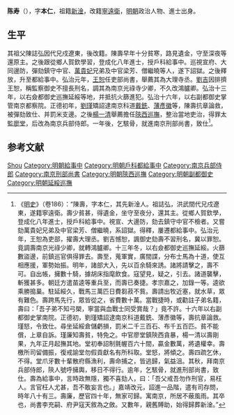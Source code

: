 {{Otheruses|陈寿 (消歧义)|other=名为陈寿的其他人物}}

'''陈寿'''（{{bd|?||?|}}），字'''本仁'''，祖籍[[新淦|新淦]]，改籍[[寧遠衛|寧遠衛]]，[[明朝|明朝]]政治人物、進士出身。

== 生平 ==
其祖父陳誌弘因代兄戍遼東，後改籍。陳壽早年十分貧寒，路見遺金，守至深夜等還原主。之後跟從鄉人賀欽學習，登成化八年進士，授戶科給事中。巡視宣府、大同邊防，彈劾鎮守中官、[[萬貴妃|萬貴妃]]兄弟及中官梁芳、僧繼曉等人，遂下詔獄。之後釋放，升至都給事中。弘治元年，[[王恕|王恕]]任吏部尚書，舉薦其為大理寺丞。[[劉吉|劉吉]]因排擠王恕，稱監察御史不擅長刑名，調其為南京光祿寺少卿，不久改鴻臚卿。弘治十三年，以右僉都御史巡撫延綏等地，并抵抗火篩進犯。弘治十六年，以右副都御史掌管南京都察院。正德初年，[[劉瑾|劉瑾]]矯詔逮南京科道[[戴銑|戴銑]]、[[薄彥徽|薄彥徽]]等，陳壽抗章論救，被彈劾致仕、并罰米支邊。之後[[楊一清|楊一清]]舉薦擔任[[陝西巡撫|陝西巡撫]]，整治當地吏治，得罪太監[[廖堂|廖堂]]，后改為南京兵部侍郎。一年後，乞駭骨，就進南京刑部尚書，致仕<ref>《[[明史|明史]]》（卷186）：“陳壽，字本仁，其先新淦人。祖誌弘，洪武間代兄戍遼東，遂籍寧遠衛。壽少貧甚，得遺金，坐守至夜分，還其主。從鄉人賀欽學，登成化八年進士，授戶科給事中。視宣、大邊防，劾去鎮守中官不檢者。又嘗劾萬貴妃兄弟及中官梁芳、僧繼曉，系詔獄。得釋，屢遷都給事中。弘治元年，王恕為吏部，擢壽大理丞。劉吉憾恕，諷御史劾壽不習刑名，冀以罪恕。竟調壽南京光祿少卿，就轉鴻臚卿。十三年冬，以右僉都御史巡撫延綏。火篩數盜邊，前鎮巡官俱得罪去。壽至，蒐軍實，廣間諜，分布士馬為十道，使互相應援，軍勢始振。明年，諸部大入，先以百余騎來誘。諸將請擊之，壽不可。自出帳，擁數十騎，據胡床指麾飲食。寇望見，疑之，引去。諸道襲擊，斬獲甚多。朝廷方遣苗逵等重兵至，而壽已奏捷。孝宗嘉之，加錄一等。逵欲乘勝搗巢。駐延綏久，戰馬三萬匹日費芻菽不貲。壽請出牧近塞，就水草，眾有難色。壽跨馬先行，眾皆從之，省費數十萬。當戰捷時，或勸註子弟名籍，壽曰：「吾子弟不知弓槊，寧當與血戰士同受賞哉？」竟不許。十六年以右副都御史掌南院。正德初，劉瑾矯詔逮南京科道戴銑、薄彥徽等，壽抗章論救。瑾怒，令致仕。尋坐延綏倉儲虧損，罰米二千三百石、布千五百匹。貧不能償，上章自訴。瑾廉知壽貧，特免之。中官廖堂鎮陝西貪暴，楊一清以壽剛果，九年正月起撫其地。堂初奉詔制氈幄百六十間，贏金數萬，將遺權幸。壽檄所司留備振，復戒諭堂勿假貢獻名有所科取。堂怒，將傾之。壽四疏乞休，不得。堂爪牙數十輩散府縣漁利，壽命捕之，皆逃歸，氣益沮。其秋，拜南京兵部侍郎，陝人號呼擁輿，移日不得行。逾年，乞駭骨，就進刑部尚書，致仕。壽為給事中，言時政無隱，獨不喜劾人，曰：「吾父戒吾勿作刑官，易枉人。言官枉人尤甚，吾不敢妄言也。」嘉靖改元，詔進一品階，遣有司存問，時年八十有三。壽廉，歷官四十年，無家可歸。寓南京，所居不蔽風雨。其卒也，尚書李充嗣、府尹寇天敘為之斂。又數年，親舊賻助，始得歸葬新淦。”</ref>。

== 参考文献 ==
{{wikisource|明史/卷186}}
{{Reflist}}

{{成化八年壬辰科殿試金榜}}

{{Authority control}}
{{DEFAULTSORT:Chen陳}}
[[Category:陈姓|Shou]]
[[Category:明朝給事中|Category:明朝給事中]]
[[Category:明朝戶科都給事中|Category:明朝戶科都給事中]]
[[Category:南京兵部侍郎|Category:南京兵部侍郎]]
[[Category:南京刑部尚書|Category:南京刑部尚書]]
[[Category:明朝陝西巡撫|Category:明朝陝西巡撫]]
[[Category:明朝副都御史|Category:明朝副都御史]]
[[Category:明朝延綏巡撫|Category:明朝延綏巡撫]]